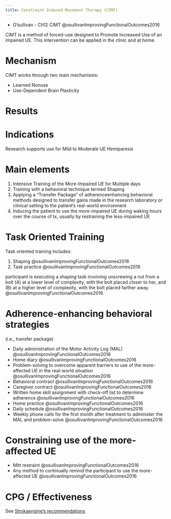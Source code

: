 ```yaml
---
title: Constraint Induced Movement Therapy (CIMT)
---
```


:::{.callout-note title="Books to read"}

- O'sullivan - Ch12 CIMT @osullivanImprovingFunctionalOutcomes2016 
:::

CIMT is a method of forced-use designed to Promote Increased Use of an impaired UE.
This intervention can be applied in the clinic and at home.


# Mechanism

CIMT works through two main mechanisms: 

- Learned Nonuse
- Use-Dependent Brain Plasticity


# Results



# Indications

:::{.callout-note title="Notes from class"}

Research supports use for Mild to Moderate UE
Hemiparesis
:::

# Main elements

:::{.callout-note title="Class notes"}

1. Intensive Training of the More-Impaired UE for
Multiple days
2. Training with a behavioral technique termed
Shaping
3. Applying a “Transfer Package” of adherenceenhancing behavioral methods designed to transfer
gains made in the research laboratory or clinical
setting to the patient’s real-world environment
4. Inducing the patient to use the more-impaired UE
during waking hours over the course of tx, usually
by restraining the less-impaired UE

:::

# Task Oriented Training

Task oriented training includes:

1. Shaping @osullivanImprovingFunctionalOutcomes2016 
1. Task practice @osullivanImprovingFunctionalOutcomes2016 


:::{.callout-note title="Example"}
participant is executing a shaping task involving unscrewing a nut from a bolt (A) at a lower level of complexity, with the bolt placed closer to her, and (B) at a higher level of complexity, with the bolt placed farther away. @osullivanImprovingFunctionalOutcomes2016 
:::

# Adherence-enhancing behavioral strategies

(i.e., transfer package)

- Daily administration of the Motor Activity Log (MAL) @osullivanImprovingFunctionalOutcomes2016 
- Home diary @osullivanImprovingFunctionalOutcomes2016 
- Problem-solving to overcome apparent barriers to use of the more-affected UE in the real-world situation @osullivanImprovingFunctionalOutcomes2016 
- Behavioral contract @osullivanImprovingFunctionalOutcomes2016 
- Caregiver contract @osullivanImprovingFunctionalOutcomes2016 
- Written home skill assignment with check-off list to determine adherence @osullivanImprovingFunctionalOutcomes2016 
- Home practice @osullivanImprovingFunctionalOutcomes2016 
- Daily schedule @osullivanImprovingFunctionalOutcomes2016 
- Weekly phone calls for the first month after treatment to administer the MAL and problem-solve @osullivanImprovingFunctionalOutcomes2016 


# Constraining use of the more-affected UE

- Mitt restraint @osullivanImprovingFunctionalOutcomes2016 
- Any method to continually remind the participant to use the more-affected UE @osullivanImprovingFunctionalOutcomes2016 


# CPG / Effectiveness

See [Strokaengine's recommendations](https://strokengine.ca/en/interventions/constraint-induced-movement-therapy-upper-extremity/#ResultsTable)